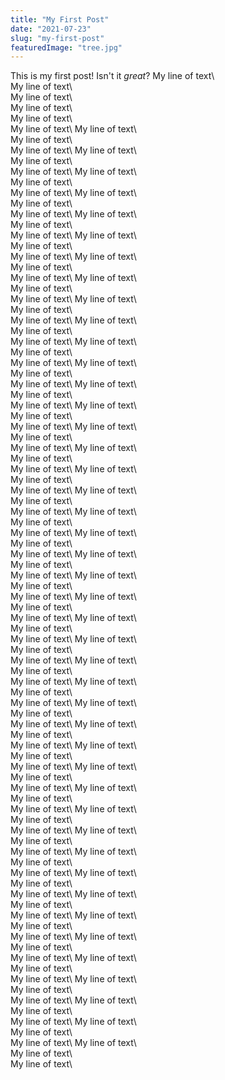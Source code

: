 ```yaml
---
title: "My First Post"
date: "2021-07-23"
slug: "my-first-post"
featuredImage: "tree.jpg"
---
```


This is my first post! Isn't it *great*?
My line of text\  
My line of text\  
My line of text\  
My line of text\  
My line of text\  
My line of text\  My line of text\  
My line of text\  
My line of text\  My line of text\  
My line of text\  
My line of text\  My line of text\  
My line of text\  
My line of text\  My line of text\  
My line of text\  
My line of text\  My line of text\  
My line of text\  
My line of text\  My line of text\  
My line of text\  
My line of text\  My line of text\  
My line of text\  
My line of text\  My line of text\  
My line of text\  
My line of text\  My line of text\  
My line of text\  
My line of text\  My line of text\  
My line of text\  
My line of text\  My line of text\  
My line of text\  
My line of text\  My line of text\  
My line of text\  
My line of text\  My line of text\  
My line of text\  
My line of text\  My line of text\  
My line of text\  
My line of text\  My line of text\  
My line of text\  
My line of text\  My line of text\  
My line of text\  
My line of text\  My line of text\  
My line of text\  
My line of text\  My line of text\  
My line of text\  
My line of text\  My line of text\  
My line of text\  
My line of text\  My line of text\  
My line of text\  
My line of text\  My line of text\  
My line of text\  
My line of text\  My line of text\  
My line of text\  
My line of text\  My line of text\  
My line of text\  
My line of text\  My line of text\  
My line of text\  
My line of text\  My line of text\  
My line of text\  
My line of text\  My line of text\  
My line of text\  
My line of text\  My line of text\  
My line of text\  
My line of text\  My line of text\  
My line of text\  
My line of text\  My line of text\  
My line of text\  
My line of text\  My line of text\  
My line of text\  
My line of text\  My line of text\  
My line of text\  
My line of text\  My line of text\  
My line of text\  
My line of text\  My line of text\  
My line of text\  
My line of text\  My line of text\  
My line of text\  
My line of text\  My line of text\  
My line of text\  
My line of text\  My line of text\  
My line of text\  
My line of text\  My line of text\  
My line of text\  
My line of text\  My line of text\  
My line of text\  
My line of text\  My line of text\  
My line of text\  
My line of text\  My line of text\  
My line of text\  
My line of text\  My line of text\  
My line of text\  
My line of text\  My line of text\  
My line of text\  
My line of text\  My line of text\  
My line of text\  
My line of text\  My line of text\  
My line of text\  
My line of text\  
